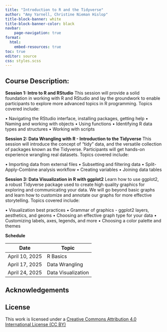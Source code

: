 ```yaml
---
title: "Introduction to R and the Tidyverse"
author: "Amy Yarnell, Christine Nieman Hislop"
title-block-banner: white
title-block-banner-color: black
navbar:
    page-navigation: true
format: 
  html:
    embed-resources: true
toc: true
editor: source
css: styles.scss
---
```


## Course Description: 

**Session 1: Intro to R and RStudio**
This session will provide a solid foundation in working with R and RStudio and lay the groundwork to enable participants to explore more advanced topics in R programming. 
Topics covered include:

•	Navigating the RStudio interface, installing packages, getting help
•	Naming and working with objects
•	Using functions
•	Identifying R data types and structures
•	Working with scripts
 
**Session 2: Data Wrangling with R - Introduction to the Tidyverse**
This session will introduce the concept of “tidy” data, and the versatile collection of packages known as the Tidyverse. Participants will get hands-on experience wrangling real datasets.
Topics covered include:

•	Importing data from external files
•	Subsetting and filtering data
•	Split-Apply-Combine analysis workflow
•	Creating variables
•	Joining data tables
 
**Session 3: Data Visualization in R with ggplot2**
Learn how to use ggplot2, a robust Tidyverse package used to create high quality graphics for exploring and communicating your data. We will go beyond basic graphs and learn how to customize and annotate our graphs for more effective storytelling. 
Topics covered include:

•	Visualization best practices 
•	Grammar of graphics - ggplot2 layers, aesthetics, and geoms
•	Choosing an effective graph type for your data
•	Customizing labels, axes, legends, and more
•	Choosing a color palette and themes



**Schedule**

| Date | Topic                     |
|------|---------------------------|
| April 10, 2025  | R Basics |
| April 17, 2025  | Data Wrangling |
| April 24, 2025  | Data Visualization


## Acknowledgements


## License
This work is licensed under a [Creative Commons Attribution 4.0 International License (CC BY)](https://creativecommons.org/licenses/by-sa/4.0/)